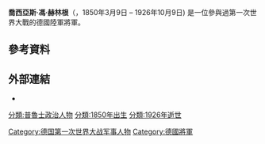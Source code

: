 {{Unreferenced|time=2021-04-08T04:51:25+00:00}}
{{Infobox military person
| name         = 喬西亞斯·馮·赫林根<br>Josias von Heeringen
| image        =Josias von Heeringen c1914 (cropped).jpg
| image_size = 
| caption      = 
| birth_date   = 1850年3月5日
| birth_place  = [[黑森選侯國|黑森選侯國]][[卡塞尔|卡塞爾]]
| death_date   = {{Death date and age|df=yes|1926|10|9|1850|3|9}}
| death_place  = [[魏玛共和国|魏玛共和国]][[柏林|柏林]][[夏洛滕堡|夏洛滕堡]]
| nickname     =
| allegiance   = {{flag|German Empire}} 
| branch       = [[File:Flag_of_the_German_Empire.svg|23px]] [[德意志帝國陸軍|德意志帝國陸軍]]
| serviceyears = 1867–1918
| rank         = [[德國大將|大將]]
| unit         =
| commands     =<!--
{{plainlist |
* [[117th_(3rd_Grand_Ducal_Hessian)_Life_Infantry_"Grand_Duchess"|117th (3rd Grand Ducal Hessian) Life Infantry "Grand Duchess"]]
* [[22nd_Division_(German_Empire)|22nd Division]]
* [[II_Corps_(German_Empire)|II Corps]]
* [[7th_Army_(German_Empire)|7th Army]]
* [[High_Command_of_Coastal_Defence|High Command of Coastal Defence]]}}-->
| battles      = [[普法戰爭|普法戰爭]]<br>[[第一次世界大戰|第一次世界大戰]]
| awards       = 帶橡葉[[功勋勋章_(普鲁士)|功勳勳章]]
| relations    =
| laterwork    =
}}
'''喬西亞斯·馮·赫林根'''（{{lang-de|Josias von Heeringen}}，1850年3月9日 – 1926年10月9日) 是一位參與過第一次世界大戰的德國陸軍將軍。
==參考資料==
{{Commons category}}
{{reflist}}

==外部連結==
* {{PM20|FID=pe/007394}}

{{德意志帝國大將}}
[[分類:普魯士政治人物|分類:普魯士政治人物]]
[[分類:1850年出生|分類:1850年出生]]
[[分類:1926年逝世|分類:1926年逝世]]
[[Category:德国第一次世界大战军事人物|Category:德国第一次世界大战军事人物]]
[[Category:德國將軍|Category:德國將軍]]